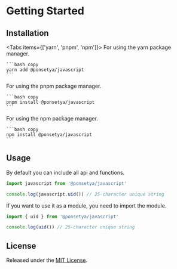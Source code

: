 
# Getting Started

## Installation

<Tabs items={['yarn', 'pnpm', 'npm']}>
  <Tab>
    For using the yarn package manager.

    ```bash copy
    yarn add @ponsetya/javascript
    ```

  </Tab>
  <Tab>
    For using the pnpm package manager.

    ```bash copy
    pnpm install @ponsetya/javascript
    ```

  </Tab>
  <Tab>
    For using the npm package manager.

    ```bash copy
    npm install @ponsetya/javascript
    ```

  </Tab>
</Tabs>

## Usage

By default you can include all api and functions.

```ts copy
import javascript from '@ponsetya/javascript'

console.log(javascript.uid()) // 25-character unique string
```

If you want to use it as a module, you need to import the module.

```ts copy
import { uid } from '@ponsetya/javascript'

console.log(uid()) // 25-character unique string
```

## License

Released under the [MIT License](http://www.opensource.org/licenses/mit-license.php).
